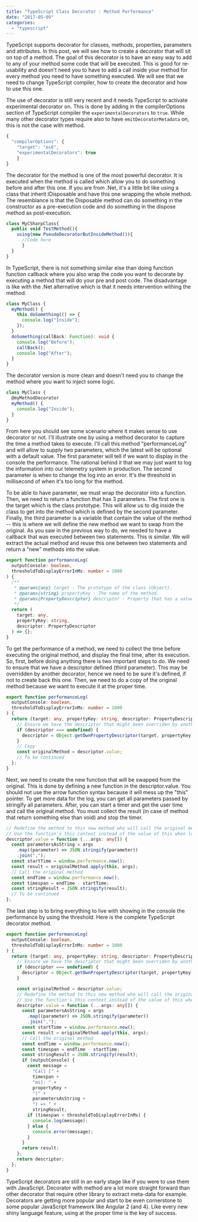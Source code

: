 ```yaml
---
title: "TypeScript Class Decorator : Method Performance"
date: "2017-05-09"
categories:
  - "typescript"
---
```


TypeScript supports decorator for classes, methods, properties, parameters and attributes. In this post, we will see how to create a decorator that will sit on top of a method. The goal of this decorator is to have an easy way to add to any of your method some code that will be executed. This is good for re-usability and doesn't need you to have to add a call inside your method for every method you need to have something executed. We will see that we need to change TypeScript compiler, how to create the decorator and how to use this one.

The use of decorator is still very recent and it needs TypeScript to activate experimental decorator on. This is done by adding in the compilerOptions section of TypeScript compiler the `experimentalDecorators` to `true`. While many other decorator types require also to have `emitDecoratorMetadata` on, this is not the case with method.

```typescript
{
  "compilerOptions": {
    "target": "es6",
    "experimentalDecorators": true
    }
}
```

The decorator for the method is one of the most powerful decorator. It is executed when the method is called which allow you to do something before and after this one. If you are from .Net, it's a little bit like using a class that inherit IDisposable and have this one wrapping the whole method. The resemblance is that the Disposable method can do something in the constructor as a pre-execution code and do something in the dispose method as post-execution.

```typescript
class MyCSharpClass{
  public void TestMethod(){
    using(new PseudoDecoratorButInsideMethod()){
      //Code here
      }
  }
}
```

In TypeScript, there is not something similar else than doing function function callback where you also wrap the code you want to decorate by executing a method that will do your pre and post code. The disadvantage is like with the .Net alternative which is that it needs intervention withing the method.

```typescript
class MyClass {
  myMethod() {
    this.doSomething(() => {
      console.log("Inside");
    });
  }
  doSomething(callBack: Function): void {
    console.log("Before");
    callBack();
    console.log("After");
  }
}
```

The decorator version is more clean and doesn't need you to change the method where you want to inject some logic.

```typescript
class MyClass {
  @myMethodDecorator
  myMethod() {
    console.log("Inside");
  }
}
```

From here you should see some scenario where it makes sense to use decorator or not. I'll illustrate one by using a method decorator to capture the time a method takes to execute. I'll call this method "performanceLog" and will allow to supply two parameters, which the latest will be optional with a default value. The first parameter will tell if we want to display in the console the performance. The rational behind it that we may just want to log the information into our telemetry system in production. The second parameter is when to change the log into an error. It's the threshold in millisecond of when it's too long for the method.

To be able to have parameter, we must wrap the decorator into a function. Then, we need to return a function that has 3 parameters. The first one is the target which is the class prototype. This will allow us to dig inside the class to get into the method which is defined by the second parameter. Finally, the third parameter is a variable that contain the value of the method -- this is where we will define the new method we want to swap from the original. As you saw in the previous way to do, we needed to have a callback that was executed between two statements. This is similar. We will extract the actual method and reuse this one between two statements and return a "new" methods into the value.

```typescript
export function performanceLog(
  outputConsole: boolean,
  thresholdToDisplayErrorInMs: number = 1000
) {
  /**
   * @params{any} target - The prototype of the class (Object).
   * @params{string} propertyKey - The name of the method.
   * @params{PropertyDescriptor} descriptor - Property that has a value (in that case the method)
   */
  return (
    target: any,
    propertyKey: string,
    descriptor: PropertyDescriptor
  ) => {};
}
```

To get the performance of a method, we need to collect the time before executing the original method, and display the final time, after its execution. So, first, before doing anything there is two important steps to do. We need to ensure that we have a descriptor defined (third parameter). This may be overridden by another decorator, hence we need to be sure it's defined, if not to create back this one. Then, we need to do a copy of the original method because we want to execute it at the proper time.

```typescript
export function performanceLog(
  outputConsole: boolean,
  thresholdToDisplayErrorInMs: number = 1000
) {
  return (target: any, propertyKey: string, descriptor: PropertyDescriptor) => {
    // Ensure we have the descriptor that might been overriden by another decorator
    if (descriptor === undefined) {
      descriptor = Object.getOwnPropertyDescriptor(target, propertyKey);
    }
    // Copy
    const originalMethod = descriptor.value;
    // To be continued
  };
}
```

Next, we need to create the new function that will be swapped from the original. This is done by defining a new function in the descriptor.value. You should not use the arrow function syntax because it will mess up the "this" pointer. To get more data for the log, you can get all parameters passed by stringify all parameters. After, you can start a timer and get the user time and call the original method. You must collect the result (in case of method that return something else than void) and stop the timer.

```typescript
// Redefine the method to this new method who will call the original method
// Use the function's this context instead of the value of this when log is called (no arrow function)
descriptor.value = function (...args: any[]) {
  const parametersAsString = args
    .map((parameter) => JSON.stringify(parameter))
    .join(",");
  const startTime = window.performance.now();
  const result = originalMethod.apply(this, args);
  // Call the original method
  const endTime = window.performance.now();
  const timespan = endTime - startTime;
  const stringResult = JSON.stringify(result);
  // To be continued
};
```

The last step is to bring everything to live with showing in the console the performance by using the threshold. Here is the complete TypeScript decorator method.

```typescript
export function performanceLog(
  outputConsole: boolean,
  thresholdToDisplayErrorInMs: number = 1000
) {
  return (target: any, propertyKey: string, descriptor: PropertyDescriptor) => {
    // Ensure we have the descriptor that might been overriden by another decorator
    if (descriptor === undefined) {
      descriptor = Object.getOwnPropertyDescriptor(target, propertyKey);
    }

    const originalMethod = descriptor.value;
    // Redefine the method to this new method who will call the original method
    // Use the function's this context instead of the value of this when log is called (no arrow function)
    descriptor.value = function (...args: any[]) {
      const parametersAsString = args
        .map((parameter) => JSON.stringify(parameter))
        .join(",");
      const startTime = window.performance.now();
      const result = originalMethod.apply(this, args);
      // Call the original method
      const endTime = window.performance.now();
      const timespan = endTime - startTime;
      const stringResult = JSON.stringify(result);
      if (outputConsole) {
        const message =
          "Call [" +
          timespan +
          "ms]: " +
          propertyKey +
          "(" +
          parametersAsString +
          ") => " +
          stringResult;
        if (timespan < thresholdToDisplayErrorInMs) {
          console.log(message);
        } else {
          console.error(message);
        }
      }
      return result;
    };
    return descriptor;
  };
}
```

TypeScript decorators are still in an early stage like if you were to use them with JavaScript. Decorator with method are a lot more straight forward than other decorator that require other library to extract meta-data for example. Decorators are getting more popular and start to be even cornerstone to some popular JavaScript framework like Angular 2 (and 4). Like every new shiny language feature, using at the proper time is the key of success.